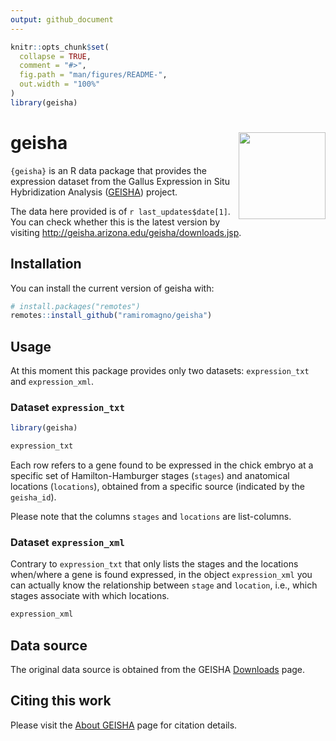 ```yaml
---
output: github_document
---
```


<!-- README.md is generated from README.Rmd. Please edit that file -->

```r
knitr::opts_chunk$set(
  collapse = TRUE,
  comment = "#>",
  fig.path = "man/figures/README-",
  out.width = "100%"
)
library(geisha)
```

# geisha <img src='man/figures/logo.svg' align="right" height="139" />

<!-- badges: start -->
<!-- badges: end -->

`{geisha}` is an R data package that provides the expression dataset from the
Gallus Expression in Situ Hybridization Analysis
([GEISHA](http://geisha.arizona.edu/geisha/about.jsp)) project.

The data here provided is of `r last_updates$date[1]`. You can check whether this is
the latest version by visiting
[http://geisha.arizona.edu/geisha/downloads.jsp](http://geisha.arizona.edu/geisha/downloads.jsp).

## Installation

You can install the current version of geisha with:

```r
# install.packages("remotes")
remotes::install_github("ramiromagno/geisha")
```

## Usage

At this moment this package provides only two datasets: `expression_txt` and `expression_xml`.

### Dataset `expression_txt`

```r
library(geisha)

expression_txt
```

Each row refers to a gene found to be expressed in the chick embryo at a
specific set of Hamilton-Hamburger stages (`stages`) and anatomical locations (`locations`),
obtained from a specific source (indicated by the `geisha_id`).

Please note that the columns `stages` and `locations` are list-columns.

### Dataset `expression_xml`

Contrary to `expression_txt` that only lists the stages and the locations when/where a
gene is found expressed, in the object `expression_xml` you can actually know
the relationship between `stage` and `location`, i.e., which stages associate
with which locations.

```r
expression_xml
```

## Data source

The original data source is obtained from the GEISHA
[Downloads](http://geisha.arizona.edu/geisha/downloads.jsp) page.

## Citing this work

Please visit the [About GEISHA](http://geisha.arizona.edu/geisha/about.jsp) page
for citation details.
